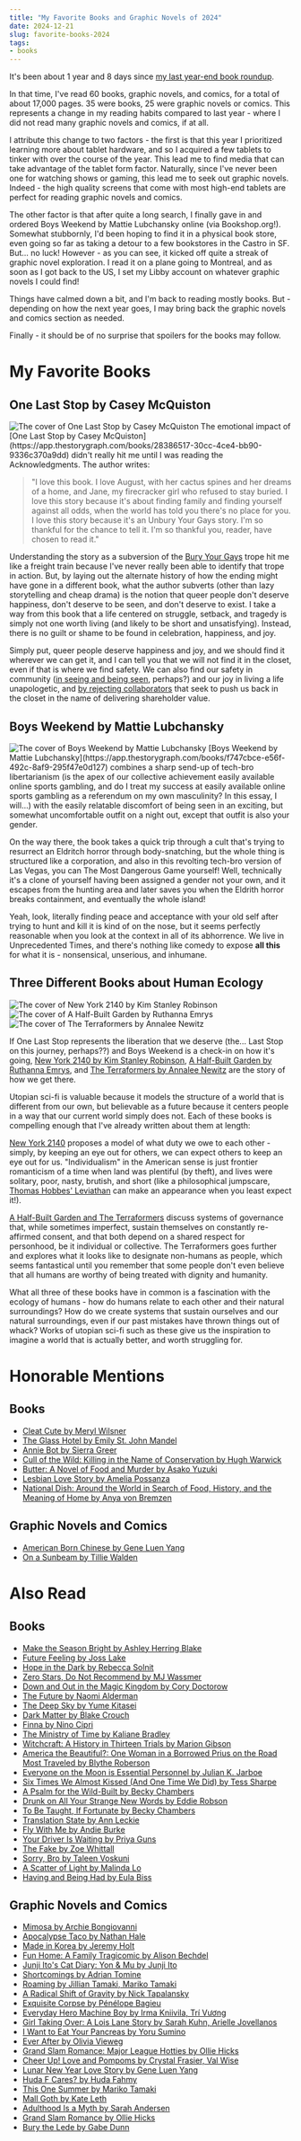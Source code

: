 ```yaml
---
title: "My Favorite Books and Graphic Novels of 2024"
date: 2024-12-21
slug: favorite-books-2024
tags:
- books
---
```


It's been about 1 year and 8 days since [my last year-end book roundup](/posts/book2023).

In that time, I've read 60 books, graphic novels, and comics, for a total of about 17,000 pages. 35 were books, 25 were graphic novels or comics. This represents a change in my reading habits compared to last year - where I did not read many graphic novels and comics, if at all.

I attribute this change to two factors - the first is that this year I prioritized learning more about tablet hardware, and so I acquired a few tablets to tinker with over the course of the year. This lead me to find media that can take advantage of the tablet form factor. Naturally, since I've never been one for watching shows or gaming, this lead me to seek out graphic novels. Indeed - the high quality screens that come with most high-end tablets are perfect for reading graphic novels and comics.

The other factor is that after quite a long search, I finally gave in and ordered Boys Weekend by Mattie Lubchansky online (via Bookshop.org!). Somewhat stubbornly, I'd been hoping to find it in a physical book store, even going so far as taking a detour to a few bookstores in the Castro in SF. But... no luck! However - as you can see, it kicked off quite a streak of graphic novel exploration. I read it on a plane going to Montreal, and as soon as I got back to the US, I set my Libby account on whatever graphic novels I could find!

Things have calmed down a bit, and I'm back to reading mostly books. But - depending on how the next year goes, I may bring back the graphic novels and comics section as needed.

Finally - it should be of no surprise that spoilers for the books may follow.

# My Favorite Books
## One Last Stop by Casey McQuiston
<Image src={ols} alt="The cover of One Last Stop by Casey McQuiston" />
The emotional impact of [One Last Stop by Casey McQuiston](https://app.thestorygraph.com/books/28386517-30cc-4ce4-bb90-9336c370a9dd) didn't really hit me until I was reading the Acknowledgments. The author writes:

> "I love this book. I love August, with her cactus spines and her dreams of a home, and Jane, my firecracker girl who refused to stay buried. I love this story because it's about finding family and finding yourself against all odds, when the world has told you there's no place for you. I love this story because it's an Unbury Your Gays story. I'm so thankful for the chance to tell it. I'm so thankful you, reader, have chosen to read it."

Understanding the story as a subversion of the [Bury Your Gays](https://tvtropes.org/pmwiki/pmwiki.php/Main/BuryYourGays) trope hit me like a freight train because I've never really been able to identify that trope in action. But, by laying out the alternate history of how the ending might have gone in a different book, what the author subverts (other than lazy storytelling and cheap drama) is the notion that queer people don't deserve happiness, don't deserve to be seen, and don't deserve to exist. I take a way from this book that a life centered on struggle, setback, and tragedy is simply not one worth living (and likely to be short and unsatisfying). Instead, there is no guilt or shame to be found in celebration, happiness, and joy. 

Simply put, queer people deserve happiness and joy, and we should find it wherever we can get it, and I can tell you that we will not find it in the closet, even if that is where we find safety. We can also find our safety in community ([in seeing and being seen](posts/community), perhaps?) and our joy in living a life unapologetic, and [by rejecting collaborators](https://www.polygon.com/tv/498573/disney-transgender-pixar-win-or-lose-banned) that seek to push us back in the closet in the name of delivering shareholder value.

## Boys Weekend by Mattie Lubchansky
<Image src={bw} alt="The cover of Boys Weekend by Mattie Lubchansky" />
[Boys Weekend by Mattie Lubchansky](https://app.thestorygraph.com/books/f747cbce-e56f-492c-8af9-295f47e0d127) combines a sharp send-up of tech-bro libertarianism (is the apex of our collective achievement easily available online sports gambling, and do I treat my success at easily available online sports gambling as a referendum on my own masculinity? In this essay, I will...) with the easily relatable discomfort of being seen in an exciting, but somewhat uncomfortable outfit on a night out, except that outfit is also your gender.

On the way there, the book takes a quick trip through a cult that's trying to resurrect an Eldritch horror through body-snatching, but the whole thing is structured like a corporation, and also in this revolting tech-bro version of Las Vegas, you can The Most Dangerous Game yourself! Well, technically it's a clone of yourself having been assigned a gender not your own, and it escapes from the hunting area and later saves you when the Eldrith horror breaks containment, and eventually the whole island!

Yeah, look, literally finding peace and acceptance with your old self after trying to hunt and kill it is kind of on the nose, but it seems perfectly reasonable when you look at the context in all of its abhorrence. We live in Unprecedented Times, and there's nothing like comedy to expose **all this** for what it is - nonsensical, unserious, and inhumane.

## Three Different Books about Human Ecology
<Image src={ny} alt="The cover of New York 2140 by Kim Stanley Robinson" />
<Image src={ahb} alt="The cover of A Half-Built Garden by Ruthanna Emrys" />
<Image src={tf} alt="The cover of The Terraformers by Annalee Newitz" />

If One Last Stop represents the liberation that we deserve (the... Last Stop on this journey, perhaps??) and Boys Weekend is a check-in on how it's going, [New York 2140 by Kim Stanley Robinson](https://app.thestorygraph.com/books/7368a59b-494a-4054-b287-3d637f03f27e), [A Half-Built Garden by Ruthanna Emrys](https://app.thestorygraph.com/books/eec66b70-50ce-4341-880c-117f026e7390), and [The Terraformers by Annalee Newitz](https://app.thestorygraph.com/books/8f3c2116-0ff7-4b27-9a12-bc5fc54fbbb7) are the story of how we get there.

Utopian sci-fi is valuable because it models the structure of a world that is different from our own, but believable as a future because it centers people in a way that our current world simply does not. Each of these books is compelling enough that I've already written about them at length:

[New York 2140](/posts/community") proposes a model of what duty we owe to each other - simply, by keeping an eye out for others, we can expect others to keep an eye out for us. "Individualism" in the American sense is just frontier romanticism of a time when land was plentiful (by theft), and lives were solitary, poor, nasty, brutish, and short (like a philosophical jumpscare, [Thomas Hobbes' Leviathan](https://yalebooksblog.co.uk/2013/04/05/thomas-hobbes-solitary-poor-nasty-brutish-and-short/) can make an appearance when you least expect it!).

[A Half-Built Garden and The Terraformers](/posts/sensors) discuss systems of governance that, while sometimes imperfect, sustain themselves on constantly re-affirmed consent, and that both depend on a shared respect for personhood, be it individual or collective. The Terraformers goes further and explores what it looks like to designate non-humans as people, which seems fantastical until you remember that some people don't even believe that all humans are worthy of being treated with dignity and humanity.

What all three of these books have in common is a fascination with the ecology of humans - how do humans relate to each other and their natural surroundings? How do we create systems that sustain ourselves and our natural surroundings, even if our past mistakes have thrown things out of whack? Works of utopian sci-fi such as these give us the inspiration to imagine a world that is actually better, and worth struggling for.

# Honorable Mentions
## Books
- [Cleat Cute by Meryl Wilsner](https://app.thestorygraph.com/books/7f43f316-cddc-45af-9d5c-eb88893c6e90)
- [The Glass Hotel by Emily St. John Mandel](https://app.thestorygraph.com/books/b701051f-f53a-47aa-b314-9864888854f6)
- [Annie Bot by Sierra Greer](https://app.thestorygraph.com/books/7c40ac36-2670-4c47-b8bd-61ec1782ebd2)
- [Cull of the Wild: Killing in the Name of Conservation by Hugh Warwick](https://app.thestorygraph.com/books/1deb7f04-3307-4626-92be-758aca6e30e1)
- [Butter: A Novel of Food and Murder by Asako Yuzuki](https://app.thestorygraph.com/books/82cda351-2e3f-48d3-8308-b2cd3ffdd855)
- [Lesbian Love Story by Amelia Possanza](https://app.thestorygraph.com/books/ffee3284-d0bc-44b7-b7c3-fc72c6d4bcb9)
- [National Dish: Around the World in Search of Food, History, and the Meaning of Home by Anya von Bremzen](https://app.thestorygraph.com/books/b430e1a7-2e9c-4644-8c11-cbf8c6135dd9)

## Graphic Novels and Comics
- [American Born Chinese by Gene Luen Yang](https://app.thestorygraph.com/books/40d48eba-60d0-40fa-ab77-e586247e253a)
- [On a Sunbeam by Tillie Walden](https://app.thestorygraph.com/books/845eee4c-867d-4540-9f06-9654fee3202e)

# Also Read
## Books
- [Make the Season Bright by Ashley Herring Blake](https://app.thestorygraph.com/books/b9a7a33e-a250-4430-b2a4-dfb46e1deed5)
- [Future Feeling by Joss Lake](https://app.thestorygraph.com/books/fc98b1e1-ca61-4d50-858a-d87e0e37549f)
- [Hope in the Dark by Rebecca Solnit](https://app.thestorygraph.com/books/36c4574f-39cf-42bc-bb90-248e12cb0d5d)
- [Zero Stars, Do Not Recommend by MJ Wassmer](https://app.thestorygraph.com/books/bdbe4037-343a-4b96-8e6c-110ea2a00eba)
- [Down and Out in the Magic Kingdom by Cory Doctorow](https://app.thestorygraph.com/books/ecc90f1b-10fd-4924-b021-59c84fa65fbe)
- [The Future by Naomi Alderman](https://app.thestorygraph.com/books/80634e12-b420-4384-854c-18193f2e2996)
- [The Deep Sky by Yume Kitasei](https://app.thestorygraph.com/books/72f17f37-f478-4281-ad62-81855842dc95)
- [Dark Matter by Blake Crouch](https://app.thestorygraph.com/books/de9876fa-b1e5-4ef9-afa4-a32d39af7cc4)
- [Finna by Nino Cipri](https://app.thestorygraph.com/books/41b2094c-9169-4085-b68b-34f644ff7f67)
- [The Ministry of Time by Kaliane Bradley](https://app.thestorygraph.com/books/e66f3c2a-df07-46a6-b430-f42950666fd9)
- [Witchcraft: A History in Thirteen Trials by Marion Gibson](https://app.thestorygraph.com/books/593a54ce-7ca4-411f-9d6a-7b7fd0116cb5)
- [America the Beautiful?: One Woman in a Borrowed Prius on the Road Most Traveled by Blythe Roberson](https://app.thestorygraph.com/books/36a997f4-99f0-46f1-978e-7f331db50853)
- [Everyone on the Moon is Essential Personnel by Julian K. Jarboe](https://app.thestorygraph.com/books/8142f027-823e-4eb2-8bd7-fc62c4858873)
- [Six Times We Almost Kissed (And One Time We Did) by Tess Sharpe](https://app.thestorygraph.com/books/55bf9ca3-7631-4e1b-a510-e7abafe2f9fd)
- [A Psalm for the Wild-Built by Becky Chambers](https://app.thestorygraph.com/books/e630cc5f-0870-41cd-a76c-52a4373fa254)
- [Drunk on All Your Strange New Words by Eddie Robson](https://app.thestorygraph.com/books/3d318758-2748-49d8-ab05-5d797e702dea)
- [To Be Taught, If Fortunate by Becky Chambers](https://app.thestorygraph.com/books/fca2631f-b3e2-4b9d-a2fd-4c1ec5e4d3f7)
- [Translation State by Ann Leckie](https://app.thestorygraph.com/books/cce7ac1b-e68a-4e19-b353-ebf813f90a56)
- [Fly With Me by Andie Burke](https://app.thestorygraph.com/books/ccb8433c-3ee9-45a2-ad09-42120964c9ed)
- [Your Driver Is Waiting by Priya Guns](https://app.thestorygraph.com/books/a0eeee38-5401-4ca4-b124-4539f9cf23bf)
- [The Fake by Zoe Whittall](https://app.thestorygraph.com/books/aae697b5-32a9-458b-a6ef-a6d0cf163717)
- [Sorry, Bro by Taleen Voskuni](https://app.thestorygraph.com/books/a70b9184-049c-4fcf-80b5-a81ab89e9e1c)
- [A Scatter of Light by Malinda Lo](https://app.thestorygraph.com/books/0f59934e-a179-4e15-af11-2d787114069f)
- [Having and Being Had by Eula Biss](https://app.thestorygraph.com/books/28b89b88-b092-4d3e-a140-12eb682ec17d)

## Graphic Novels and Comics
- [Mimosa by Archie Bongiovanni](https://app.thestorygraph.com/books/9ad3e034-39ee-46f8-812e-00562eab52b0)
- [Apocalypse Taco by Nathan Hale](https://app.thestorygraph.com/books/f72c7866-a80d-4004-bde2-ba1c11cedef1)
- [Made in Korea by Jeremy Holt](https://app.thestorygraph.com/books/4ff25249-3507-4dc5-a7fd-1abe03d0bc3d)
- [Fun Home: A Family Tragicomic by Alison Bechdel](https://app.thestorygraph.com/books/276a1580-85b1-4b7c-be22-3daa2b719e49)
- [Junji Ito's Cat Diary: Yon & Mu by Junji Ito](https://app.thestorygraph.com/books/94f2391a-f06f-4940-a24c-ada535c37b5a)
- [Shortcomings by Adrian Tomine](https://app.thestorygraph.com/books/b69ede74-429b-4b65-9a88-bfd72ac69780)
- [Roaming by Jillian Tamaki, Mariko Tamaki](https://app.thestorygraph.com/books/3cbddc4f-62d9-4983-8327-62d43347156d)
- [A Radical Shift of Gravity by Nick Tapalansky](https://app.thestorygraph.com/books/f8ae3e58-0e0a-458c-a203-a384737365a5)
- [Exquisite Corpse by Pénélope Bagieu](https://app.thestorygraph.com/books/43617e2f-a80e-412c-bb08-a3be5101fab1)
- [Everyday Hero Machine Boy by Irma Kniivila, Trí Vương](https://app.thestorygraph.com/books/43617e2f-a80e-412c-bb08-a3be5101fab1)
- [Girl Taking Over: A Lois Lane Story by Sarah Kuhn, Arielle Jovellanos](https://app.thestorygraph.com/books/f5178aa6-33ac-429c-ab98-b81c867eb21c)
- [I Want to Eat Your Pancreas by Yoru Sumino](https://app.thestorygraph.com/books/d59fa249-9c5a-4de3-b669-f2bef59bf30c)
- [Ever After by Olivia Vieweg](https://app.thestorygraph.com/books/35bc9f52-f94f-4b60-9b18-bbe1e89e719b)
- [Grand Slam Romance: Major League Hotties by Ollie Hicks](https://app.thestorygraph.com/books/c4b41cf3-9145-4d59-96d4-6ede40add25b)
- [Cheer Up! Love and Pompoms by Crystal Frasier, Val Wise](https://app.thestorygraph.com/books/cbcdc2b9-882c-4cce-b40d-1042ef7be055)
- [Lunar New Year Love Story by Gene Luen Yang](https://app.thestorygraph.com/books/c9ed1ac4-3cc4-443c-a857-c7c7de3a6981)
- [Huda F Cares? by Huda Fahmy](https://app.thestorygraph.com/books/2a2c6aa2-0c82-488e-8928-5a448e58f69a)
- [This One Summer by Mariko Tamaki](https://app.thestorygraph.com/books/7b66e445-00f7-4f9a-aebe-1c33b3f9048f)
- [Mall Goth by Kate Leth](https://app.thestorygraph.com/books/be0a905b-0ddc-4c78-8234-bc80f6f3a07d)
- [Adulthood Is a Myth by Sarah Andersen](https://app.thestorygraph.com/books/7b4606eb-ada1-4ad8-94fd-dd8733681409)
- [Grand Slam Romance by Ollie Hicks](https://app.thestorygraph.com/books/e4627bad-b617-4a4d-a03e-ecb7a8c7efe2)
- [Bury the Lede by Gabe Dunn](https://app.thestorygraph.com/books/66174ddf-548a-4878-bb34-631940094ae4)
